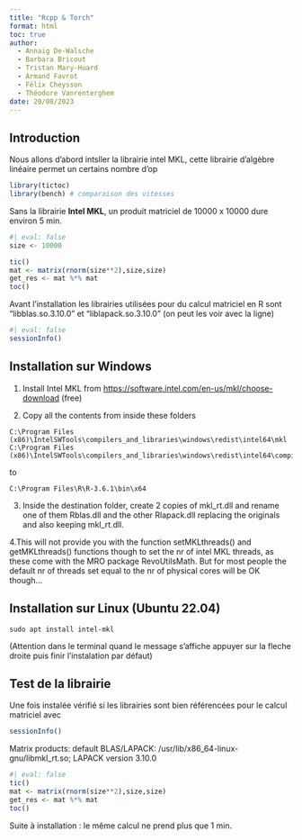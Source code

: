 ```yaml
---
title: "Rcpp & Torch"
format: html
toc: true
author: 
  - Annaig De-Walsche
  - Barbara Bricout
  - Tristan Mary-Huard
  - Armand Favrot
  - Félix Cheysson
  - Théodore Vanrenterghem
date: 20/08/2023
---
```


## Introduction

Nous allons d'abord intsller la librairie intel MKL, cette librairie d'algèbre linéaire permet un certains nombre d'op

```r
library(tictoc)
library(bench) # comparaison des vitesses 
```

Sans la librairie **Intel MKL**, un produit matriciel de 10000 x 10000 dure environ 5 min.

```r
#| eval: false
size <- 10000

tic()
mat <- matrix(rnorm(size**2),size,size)
get_res <- mat %*% mat
toc()
```

Avant l'installation les librairies utilisées pour du calcul matriciel en R sont  "libblas.so.3.10.0" et "liblapack.so.3.10.0" (on peut les voir avec la ligne)

```r
#| eval: false
sessionInfo()
```



## Installation sur Windows

1. Install Intel MKL from <https://software.intel.com/en-us/mkl/choose-download> (free) 

2. Copy all the contents from inside these folders
```
C:\Program Files (x86)\IntelSWTools\compilers_and_libraries\windows\redist\intel64\mkl
C:\Program Files (x86)\IntelSWTools\compilers_and_libraries\windows\redist\intel64\compiler
```
to 

```
C:\Program Files\R\R-3.6.1\bin\x64
```

3. Inside the destination folder, create 2 copies of mkl_rt.dll and rename one of them Rblas.dll and the other Rlapack.dll replacing the originals and also keeping mkl_rt.dll.

4.This will not provide you with the function setMKLthreads() and getMKLthreads() functions though to set the nr of intel MKL threads, as these come with the MRO package RevoUtilsMath. But for most people the default nr of threads set equal to the nr of physical cores will be OK though...

## Installation sur Linux (Ubuntu 22.04)

```
sudo apt install intel-mkl
```
(Attention dans le terminal quand le message s'affiche appuyer sur la fleche droite puis finir l'instalation par défaut)

## Test de la librairie

Une fois instalée vérifié si les librairies sont bien référencées pour le calcul matriciel avec 

```r
sessionInfo()
```

Matrix products: default
BLAS/LAPACK: /usr/lib/x86_64-linux-gnu/libmkl_rt.so;  LAPACK version 3.10.0

```r
#| eval: false
tic()
mat <- matrix(rnorm(size**2),size,size)
get_res <- mat %*% mat
toc()
```

Suite à installation : le même calcul ne prend plus que 1 min. 
